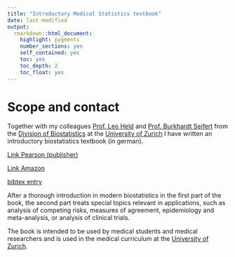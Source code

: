 ```yaml
---
title: "Introductory Medical Statistics textbook"
date: last-modified
output: 
  rmarkdown::html_document:
    highlight: pygments
    number_sections: yes
    self_contained: yes
    toc: yes
    toc_depth: 2
    toc_float: yes
---
```


# Scope and contact

Together with my colleagues [Prof. Leo Held](https://www.ebpi.uzh.ch/en/aboutus/departments/biostatistics/teambiostats/held.html) and [Prof. Burkhardt Seifert](https://www.researchgate.net/profile/Burkhardt_Seifert) from the [Division of Biostatistics](https://www.ebpi.uzh.ch/en/aboutus/departments/biostatistics.html) at the [University of Zurich](http://www.uzh.ch) I have written an introductory biostatistics textbook (in german).

[Link Pearson (publisher)](http://www.pearson.ch/HigherEducation/PearsonStudium/1471/9783868941005/Medizinische-Statistik.aspx)

[Link Amazon](http://www.amazon.de/Medizinische-Statistik-Konzepte-Methoden-Anwendungen/dp/3868941002)

[bibtex entry](files/citations/HRS_medStat.bib)

After a thorough introduction in modern biostatistics in the first part of the book, the second part treats special topics relevant in applications, such as analysis of competing risks, measures of agreement, epidemiology and meta-analysis, or analysis of clinical trials.

The book is intended to be used by medical students and medical researchers and is used in the medical curriculum at the [University of Zurich](http://www.uzh.ch).








